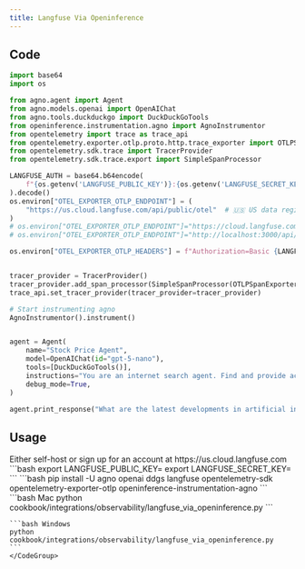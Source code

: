 ```yaml
---
title: Langfuse Via Openinference
---
```


## Code

```python cookbook/integrations/observability/langfuse_via_openinference.py
import base64
import os

from agno.agent import Agent
from agno.models.openai import OpenAIChat
from agno.tools.duckduckgo import DuckDuckGoTools
from openinference.instrumentation.agno import AgnoInstrumentor
from opentelemetry import trace as trace_api
from opentelemetry.exporter.otlp.proto.http.trace_exporter import OTLPSpanExporter
from opentelemetry.sdk.trace import TracerProvider
from opentelemetry.sdk.trace.export import SimpleSpanProcessor

LANGFUSE_AUTH = base64.b64encode(
    f"{os.getenv('LANGFUSE_PUBLIC_KEY')}:{os.getenv('LANGFUSE_SECRET_KEY')}".encode()
).decode()
os.environ["OTEL_EXPORTER_OTLP_ENDPOINT"] = (
    "https://us.cloud.langfuse.com/api/public/otel"  # 🇺🇸 US data region
)
# os.environ["OTEL_EXPORTER_OTLP_ENDPOINT"]="https://cloud.langfuse.com/api/public/otel" # 🇪🇺 EU data region
# os.environ["OTEL_EXPORTER_OTLP_ENDPOINT"]="http://localhost:3000/api/public/otel" # 🏠 Local deployment (>= v3.22.0)

os.environ["OTEL_EXPORTER_OTLP_HEADERS"] = f"Authorization=Basic {LANGFUSE_AUTH}"


tracer_provider = TracerProvider()
tracer_provider.add_span_processor(SimpleSpanProcessor(OTLPSpanExporter()))
trace_api.set_tracer_provider(tracer_provider=tracer_provider)

# Start instrumenting agno
AgnoInstrumentor().instrument()


agent = Agent(
    name="Stock Price Agent",
    model=OpenAIChat(id="gpt-5-nano"),
    tools=[DuckDuckGoTools()],
    instructions="You are an internet search agent. Find and provide accurate information on any topic.",
    debug_mode=True,
)

agent.print_response("What are the latest developments in artificial intelligence?")

```

## Usage

<Steps>
  <Snippet file="create-venv-step.mdx" />

  <Step title="Set your API key">
  Either self-host or sign up for an account at https://us.cloud.langfuse.com
    ```bash
    export LANGFUSE_PUBLIC_KEY=<your-key>
    export LANGFUSE_SECRET_KEY=<your-key>
    ```
  </Step>

  <Step title="Install libraries">
    ```bash
    pip install -U agno openai ddgs langfuse opentelemetry-sdk opentelemetry-exporter-otlp openinference-instrumentation-agno
    ```
  </Step>

  <Step title="Run Agent">
    <CodeGroup>
    ```bash Mac
    python cookbook/integrations/observability/langfuse_via_openinference.py
    ```

    ```bash Windows
    python cookbook/integrations/observability/langfuse_via_openinference.py
    ```
    </CodeGroup>
  </Step>
</Steps>